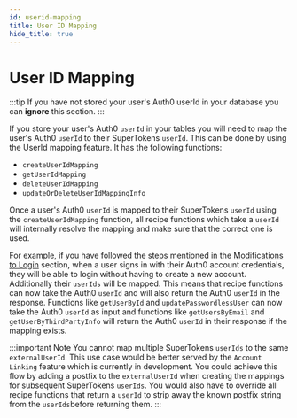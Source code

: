 ```yaml
---
id: userid-mapping
title: User ID Mapping
hide_title: true
---
```


# User ID Mapping

:::tip
If you have not stored your user's Auth0 userId in your database you can **ignore** this section.
:::

If you store your user's Auth0 `userId` in your tables you will need to map the user's Auth0 `userId` to their SuperTokens `userId`. This can be done by using the UserId mapping feature. It has the following functions:
- `createUserIdMapping`
- `getUserIdMapping`
- `deleteUserIdMapping`
- `updateOrDeleteUserIdMappingInfo`

Once a user's Auth0 `userId` is mapped to their SuperTokens `userId` using the `createUserIdMapping` function, all recipe functions which take a `userId` will internally resolve the mapping and make sure that the correct one is used.

For example, if you have followed the steps mentioned in the [Modifications to Login](./modifications-to-login) section, when a user signs in with their Auth0 account credentials, they will be able to login without having to create a new account. Additionally their `userIds` will be mapped. This means that recipe functions can now take the Auth0 `userId` and will also return the Auth0 `userId` in the response. Functions like `getUserById` and `updatePasswordlessUser` can now take the Auth0 `userId` as input and functions like `getUsersByEmail` and `getUserByThirdPartyInfo` will return the Auth0 `userId` in their response if the mapping exists.

:::important Note
You cannot map multiple SuperTokens `userIds` to the same `externalUserId`. This use case would be better served by the `Account Linking` feature which is currently in development. You could achieve this flow by adding a postfix to the `externalUserId` when creating the mappings for subsequent SuperTokens `userIds`. You would also have to override all recipe functions that return a `userId` to strip away the known postfix string from the `userIds`before returning them.
:::

